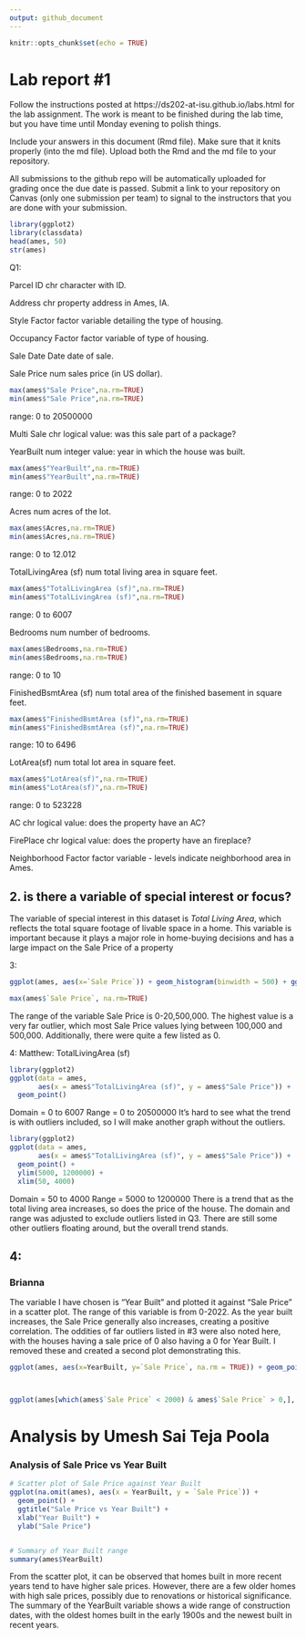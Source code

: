 ```yaml
---
output: github_document
---
```


<!-- README.md is generated from README.Rmd. Please edit the README.Rmd file -->


```r
knitr::opts_chunk$set(echo = TRUE)
```

# Lab report #1

Follow the instructions posted at https://ds202-at-isu.github.io/labs.html for the lab assignment. The work is meant to be finished during the lab time, but you have time until Monday evening to polish things.

Include your answers in this document (Rmd file). Make sure that it knits properly (into the md file). Upload both the Rmd and the md file to your repository.  

All submissions to the github repo will be automatically uploaded for grading once the due date is passed.
Submit a link to your repository on Canvas (only one submission per team) to signal to the instructors that you are done with your submission.

```r
library(ggplot2)
library(classdata)
head(ames, 50)
str(ames)
```
Q1:

Parcel ID 
chr
character with ID.

Address
chr
property address in Ames, IA.

Style
Factor
factor variable detailing the type of housing.

Occupancy
Factor
factor variable of type of housing.

Sale Date
Date
date of sale.

Sale Price
num
sales price (in US dollar).
```r
max(ames$"Sale Price",na.rm=TRUE)
min(ames$"Sale Price",na.rm=TRUE)
```
range: 0 to 20500000

Multi Sale
chr
logical value: was this sale part of a package?

YearBuilt
num
integer value: year in which the house was built.
```r
max(ames$"YearBuilt",na.rm=TRUE)
min(ames$"YearBuilt",na.rm=TRUE)
```
range: 0 to 2022

Acres
num
acres of the lot.
```r
max(ames$Acres,na.rm=TRUE)
min(ames$Acres,na.rm=TRUE)
```
range: 0 to 12.012

TotalLivingArea (sf)
num
total living area in square feet.
```r
max(ames$"TotalLivingArea (sf)",na.rm=TRUE)
min(ames$"TotalLivingArea (sf)",na.rm=TRUE)
```
range: 0 to 6007

Bedrooms
num
number of bedrooms.
```r
max(ames$Bedrooms,na.rm=TRUE)
min(ames$Bedrooms,na.rm=TRUE)
```
range: 0 to 10

FinishedBsmtArea (sf)
num
total area of the finished basement in square feet.
```r
max(ames$"FinishedBsmtArea (sf)",na.rm=TRUE)
min(ames$"FinishedBsmtArea (sf)",na.rm=TRUE)
```
range: 10 to 6496

LotArea(sf)
num
total lot area in square feet.
```r
max(ames$"LotArea(sf)",na.rm=TRUE)
min(ames$"LotArea(sf)",na.rm=TRUE)
```
range: 0 to 523228

AC
chr
logical value: does the property have an AC?

FirePlace
chr
logical value: does the property have an fireplace?

Neighborhood
Factor
factor variable - levels indicate neighborhood area in Ames.

## 2. is there a variable of special interest or focus?

The variable of special interest in this dataset is *Total Living Area*, which reflects the total square footage of livable space in a home. This variable is important because it plays a major role in home-buying decisions and has a large impact on the Sale Price of a property


3:
```r
ggplot(ames, aes(x=`Sale Price`)) + geom_histogram(binwidth = 500) + ggtitle("binwidth - 500")

max(ames$`Sale Price`, na.rm=TRUE)

```
The range of the variable Sale Price is 0-20,500,000. The highest value is a very far outlier, which most Sale Price values lying between 100,000 and 500,000. Additionally, there were quite a few listed as 0.

4:
Matthew: TotalLivingArea (sf)
```r
library(ggplot2)
ggplot(data = ames, 
       aes(x = ames$"TotalLivingArea (sf)", y = ames$"Sale Price")) +
  geom_point()
```
Domain = 0 to 6007
Range = 0 to 20500000
It's hard to see what the trend is with outliers included, so I will make another graph without the outliers.
```r
library(ggplot2)
ggplot(data = ames, 
       aes(x = ames$"TotalLivingArea (sf)", y = ames$"Sale Price")) +
  geom_point() +
  ylim(5000, 1200000) +
  xlim(50, 4000)
```
Domain = 50 to 4000
Range = 5000 to 1200000
There is a trend that as the total living area increases, so does the price of the house. The domain and range was adjusted to exclude outliers listed in Q3. There are still some other outliers floating around, but the overall trend stands.





## 4:
### Brianna
The variable I have chosen is "Year Built" and plotted it against "Sale Price" in a scatter plot. The range of this variable is from 0-2022. As the year built increases, the Sale Price generally also increases, creating a positive correlation. The oddities of far outliers listed in #3 were also noted here, with the houses having a sale price of 0 also having a 0 for Year Built. I removed these and created a second plot demonstrating this.
```r

ggplot(ames, aes(x=YearBuilt, y=`Sale Price`, na.rm = TRUE)) + geom_point(aes(color=factor(YearBuilt)))



ggplot(ames[which(ames$`Sale Price` < 2000) & ames$`Sale Price` > 0,], aes(x=YearBuilt, y=`Sale Price`, na.rm = TRUE)) + geom_point(aes(color=factor(YearBuilt)))
```


# Analysis by Umesh Sai Teja Poola
### Analysis of Sale Price vs Year Built
```r
# Scatter plot of Sale Price against Year Built
ggplot(na.omit(ames), aes(x = YearBuilt, y = `Sale Price`)) +
  geom_point() +
  ggtitle("Sale Price vs Year Built") +
  xlab("Year Built") +
  ylab("Sale Price")


# Summary of Year Built range
summary(ames$YearBuilt)
```

From the scatter plot, it can be observed that homes built in more recent years tend to have higher sale prices. However, there are a few older homes with high sale prices, possibly due to renovations or historical significance. The summary of the YearBuilt variable shows a wide range of construction dates, with the oldest homes built in the early 1900s and the newest built in recent years.
